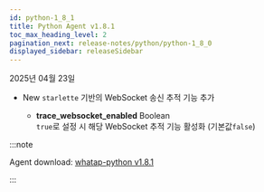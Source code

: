 ```yaml
---
id: python-1_8_1
title: Python Agent v1.8.1
toc_max_heading_level: 2
pagination_next: release-notes/python/python-1_8_0
displayed_sidebar: releaseSidebar
---
```


2025년 04월 23일

- <Status priority='1'>New</Status> `starlette` 기반의 WebSocket 송신 추적 기능 추가

    - **trace_websocket_enabled** <span class='type'>Boolean</span>  
    `true`로 설정 시 해당 WebSocket 추적 기능 활성화 (기본값`false`)

:::note

Agent download: [whatap-python v1.8.1](https://pypi.org/project/whatap-python/1.8.1/)

:::